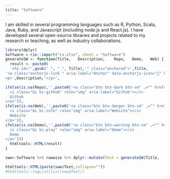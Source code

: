 ```yaml
---
title: "Software"
---
```


I am skilled in several programming languages such as R, Python, Scala, Java, Ruby, and Javascript (including node.js and React.js). I have developed several open-source libraries and projects related to my research or teaching, as well as industry collaborations.

```r
library(dplyr)
Software = rio::import("cv.xlsx", sheet = "Software")
generateSW <- function(Title,	Description,	Repo,	Demo,	Web) {
  result <- paste0(
  '<h2 id="',gsub(" ", "_", Title),'" class="anchored">',Title,
'<a class="anchorjs-link " aria-label="Anchor" data-anchorjs-icon="" href="#',Title,'" style="font: 1em / 1 anchorjs-icons; padding-left: 0.375em;"></a></h2>
<p>',Description,'</p>',

ifelse(is.na(Repo),'',paste0('<a class="btn btn-dark btn-sm" ,="" href="',Repo,'" target="_blank" rel="noopener noreferrer" style="margin-right:5px;">
  <i class="bi bi-github" role="img" aria-label="Github"></i>
  Github
</a>')),
ifelse(is.na(Web),'',paste0('<a class="btn btn-danger btn-sm" ,="" href="',Web,'" target="_blank" rel="noopener noreferrer" style="margin-right:5px;">
  <i class="bi bi-info" role="img" aria-label="Website"></i>
  Website
</a>')),
ifelse(is.na(Demo),'',paste0('<a class="btn btn-warning btn-sm" ,="" href="',Demo,'" target="_blank" rel="noopener noreferrer" style="margin-right:5px;">
  <i class="bi bi-play" role="img" aria-label="Demo"></i>
  Demo
</a>')))
  htmltools::HTML(result)
}

sww<-Software %>% rowwise %>% dplyr::mutate(Text = generateSW(Title,	Description,	Repo,	Demo,	Web) )
```
 
```r



htmltools::HTML(paste(sww$Text,collapse=""))
#htmltools::tagList(list(sww$Text))
```

